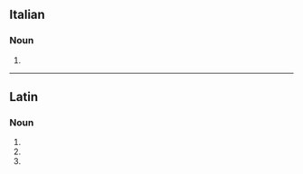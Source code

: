 ==Italian==

===Noun===
{{head|it|plural}} {{m}}

# {{plural of|clipeo|lang=it}}

----

==Latin==

===Noun===
{{la-noun-form|clipeī}}

# {{inflection of|clipeus||nom|p|lang=la}}
# {{inflection of|clipeus||gen|s|lang=la}}
# {{inflection of|clipeus||voc|p|lang=la}}
